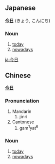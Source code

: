 ==Japanese==
'''[[今]][[日]]''' (きょう, こんにち)

===Noun===
#[[today]]
#[[nowadays]]

[[ja:今日]]

==Chinese==
'''[[今]][[日]]'''

===Pronunciation===
#Mandarin
##jīnrì
#Cantonese
##gam<sup>1</sup>yat<sup>6</sup>

===Noun===
#[[today]]
#[[nowadays]]